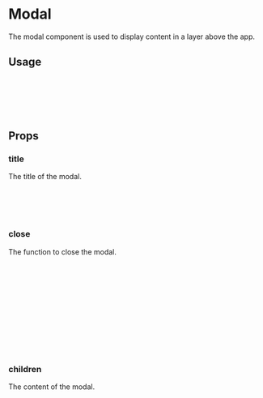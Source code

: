 

<Meta of={ModalStories} />

# Modal

The modal component is used to display content in a layer above the app.

<Canvas of={ModalStories.Launch} />

## Usage

```jsx
import { Modal } from 'react-barebones-ts';

<Modal title="Modal title" close={handleSetShowModal}>
  ...
</Modal>
```

## Props

### title

The title of the modal.

```jsx
<Modal title="Modal title">
  ...

</Modal>

```

### close

The function to close the modal.

```jsx

const [showModal, setShowModal] = useState(false);

const handleSetShowModal = () => {
  setShowModal(false);
};

{showModal &&
    <Modal close={handleSetShowModal}>
      ...
    </Modal>
}
```

### children

The content of the modal.

```jsx

<Modal>
  <p>Modal content</p>
</Modal>

```


